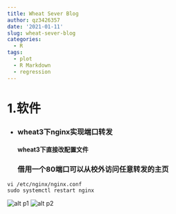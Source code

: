 ```yaml
---
title: Wheat Sever Blog
author: qz3426357
date: '2021-01-11'
slug: wheat-sever-blog
categories:
  - R
tags:
  - plot
  - R Markdown
  - regression
---
```

# 1.软件

* ###   wheat3下nginx实现端口转发
#### wheat3下直接改配置文件
### 借用一个80端口可以从校外访问任意转发的主页

```
vi /etc/nginx/nginx.conf
sudo systemctl restart nginx  
```
![alt p1](static/img/1.png "配置文件")
![alt p2](static/img/2.png "配置文件")
